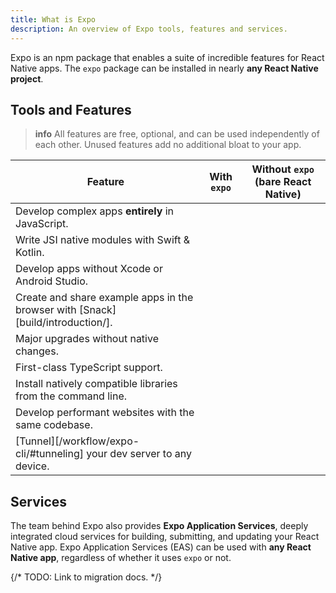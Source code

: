 ```yaml
---
title: What is Expo
description: An overview of Expo tools, features and services.
---
```



Expo is an npm package that enables a suite of incredible features for React Native apps. The `expo` package can be installed in nearly **any React Native project**.

## Tools and Features

<BoxLink
  title="Expo SDK"
  description="Comprehensive suite of well-tested React Native modules that run on Android, iOS, and web."
  href="/versions/latest"
  Icon={DocsLogo}
/>
<BoxLink
  title="Expo Modules API"
  description="Write highly performant native code with modern Swift & Kotlin API."
  href="/modules/overview"
/>
<BoxLink
  title="Prebuild"
  description="Separate React from Native to develop from any computer, upgrade easily, white label apps, and maintain larger projects."
  href="/workflow/prebuild"
/>
<BoxLink
  title="Expo CLI"
  description="Manage dependencies, compile native apps, develop for the web, and connect to any device with a powerful dev server."
  href="/workflow/expo-cli"
/>
<BoxLink
  title="Expo Go"
  description="Learn React by trying it on your simulator or device."
  href="/workflow/expo-go"
  Icon={ExpoGoLogo}
/>

> **info** All features are free, optional, and can be used independently of each other. Unused features add no additional bloat to your app.

| Feature                                                                         | With `expo` | Without `expo` (bare React Native) |
| ------------------------------------------------------------------------------- | ----------- | ---------------------------------- |
| Develop complex apps **entirely** in JavaScript.                                | <YesIcon /> | <NoIcon />                         |
| Write JSI native modules with Swift & Kotlin.                                   | <YesIcon /> | <NoIcon />                         |
| Develop apps without Xcode or Android Studio.                                   | <YesIcon /> | <NoIcon />                         |
| Create and share example apps in the browser with [Snack][build/introduction/]. | <YesIcon /> | <NoIcon />                         |
| Major upgrades without native changes.                                          | <YesIcon /> | <NoIcon />                         |
| First-class TypeScript support.                                                 | <YesIcon /> | <NoIcon />                         |
| Install natively compatible libraries from the command line.                    | <YesIcon /> | <NoIcon />                         |
| Develop performant websites with the same codebase.                             | <YesIcon /> | <NoIcon />                         |
| [Tunnel][/workflow/expo-cli/#tunneling] your dev server to any device.          | <YesIcon /> | <NoIcon />                         |

## Services

The team behind Expo also provides **Expo Application Services**, deeply integrated cloud services for building, submitting, and updating your React Native app. Expo Application Services (EAS) can be used with **any React Native app**, regardless of whether it uses `expo` or not.

<BoxLink
  title="Expo Application Services"
  description="The easiest way to build, deploy, and update native apps."
  href="/eas"
  Icon={PlanEnterpriseIcon}
/>

{/* TODO: Link to migration docs. */}
